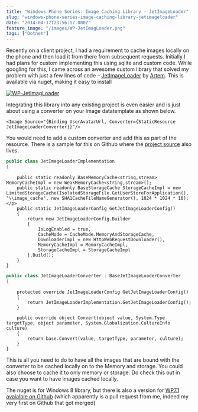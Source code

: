 ```yaml
---
title: "Windows Phone Series: Image Caching Library - JetImageLoader"
slug: "windows-phone-series-image-caching-library-jetimageloader"
date: "2014-04-17T23:56:17.000Z"
feature_image: "/images/WP-JetImagLoader.png"
tags: ["Dotnet"]
---
```


Recently on a client project, I had a requirement to cache images locally on the phone and then load it from there from subsequent requests. Initially I had plans for custom implementing this using sqlite and custom code. While googling for this, I came across an awesome custom library that solved my problem with just a few lines of code – [JetImageLoader](https://github.com/artem-zinnatullin/jet-image-loader) by [Artem](https://github.com/artem-zinnatullin). This is available via nuget, making it easy to install

[![WP-JetImagLoader](/images/WP-JetImagLoader.png)](http://www.nuget.org/packages/WP-JetImagLoader/0.8.5)

Integrating this library into any existing project is even easier and is just about using a converter on your Image datatemplate as shown below.

    <Image Source="{Binding UserAvatarUrl, Converter={StaticResource JetImageLoaderConverter}}"/>
    

You would need to add a custom converter and add this as part of the resource. There is a sample for this on Github where the [project source](https://github.com/artem-zinnatullin/jet-image-loader) also lives.

```csharp
public class JetImageLoaderImplementation
{
```
        public static readonly BaseMemoryCache<string,stream> MemoryCacheImpl = new WeakMemoryCache<string,stream>();
        public static readonly BaseStorageCache StorageCacheImpl = new LimitedStorageCache(IsolatedStorageFile.GetUserStoreForApplication(), "\\image_cache", new SHA1CacheFileNameGenerator(), 1024 * 1024 * 10);</p>
        public static JetImageLoaderConfig GetJetImageLoaderConfig()
        {
            return new JetImageLoaderConfig.Builder
            {
                IsLogEnabled = true,
                CacheMode = CacheMode.MemoryAndStorageCache,
                DownloaderImpl = new HttpWebRequestDownloader(),
                MemoryCacheImpl = MemoryCacheImpl,
                StorageCacheImpl = StorageCacheImpl
            }.Build();
        }
    }
    

```csharp
public class JetImageLoaderConverter : BaseJetImageLoaderConverter
{
```
        protected override JetImageLoaderConfig GetJetImageLoaderConfig()
        {
            return JetImageLoaderImplementation.GetJetImageLoaderConfig();
        }
    
        public override object Convert(object value, System.Type targetType, object parameter, System.Globalization.CultureInfo culture)
        {
            return base.Convert(value, targetType, parameter, culture);
        }
    }
    

This is all you need to do to have all the images that are bound with the converter to be cached locally on to the Memory and storage. You could also choose to cache it to only memory or storage. Do check this out in case you want to have images cached locally.

The nuget is for Windows 8 library, but there is also a version for [WP7.1 avaialble on Github](https://github.com/artem-zinnatullin/jet-image-loader/tree/master/JetImageLoader.Wp7) (which apparently is a pull request from me, indeed my very first on Github that got merged)